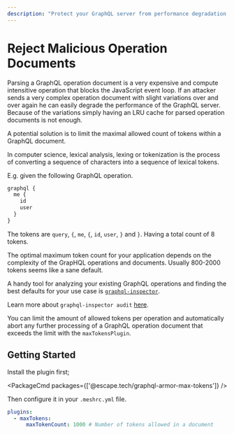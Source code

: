 ```yaml
---
description: "Protect your GraphQL server from performance degradation with the 'maxTokensPlugin'. Limit the number of allowed tokens in a document and reject malicious operations. Learn more with GraphQL Inspector. #GraphQL @Mesh"
---
```


# Reject Malicious Operation Documents

Parsing a GraphQL operation document is a very expensive and compute intensitive operation that
blocks the JavaScript event loop. If an attacker sends a very complex operation document with slight
variations over and over again he can easily degrade the performance of the GraphQL server. Because
of the variations simply having an LRU cache for parsed operation documents is not enough.

A potential solution is to limit the maximal allowed count of tokens within a GraphQL document.

In computer science, lexical analysis, lexing or tokenization is the process of converting a
sequence of characters into a sequence of lexical tokens.

E.g. given the following GraphQL operation.

```graphql
graphql {
  me {
    id
    user
  }
}
```

The tokens are `query`, `{`, `me`, `{`, `id`, `user`, `}` and `}`. Having a total count of 8 tokens.

The optimal maximum token count for your application depends on the complexity of the GrapHQL
operations and documents. Usually 800-2000 tokens seems like a sane default.

A handy tool for analyzing your existing GraphQL operations and finding the best defaults for your
use case is [`graphql-inspector`](https://www.the-guild.dev/graphql/inspector).

Learn more about `graphql-inspector audit`
[here](https://the-guild.dev/graphql/inspector/docs/essentials/audit).

You can limit the amount of allowed tokens per operation and automatically abort any further
processing of a GraphQL operation document that exceeds the limit with the `maxTokensPlugin`.

## Getting Started

Install the plugin first;

<PackageCmd packages={['@escape.tech/graphql-armor-max-tokens']} />

Then configure it in your `.meshrc.yml` file.

```yaml
plugins:
  - maxTokens:
      maxTokenCount: 1000 # Number of tokens allowed in a document
```
